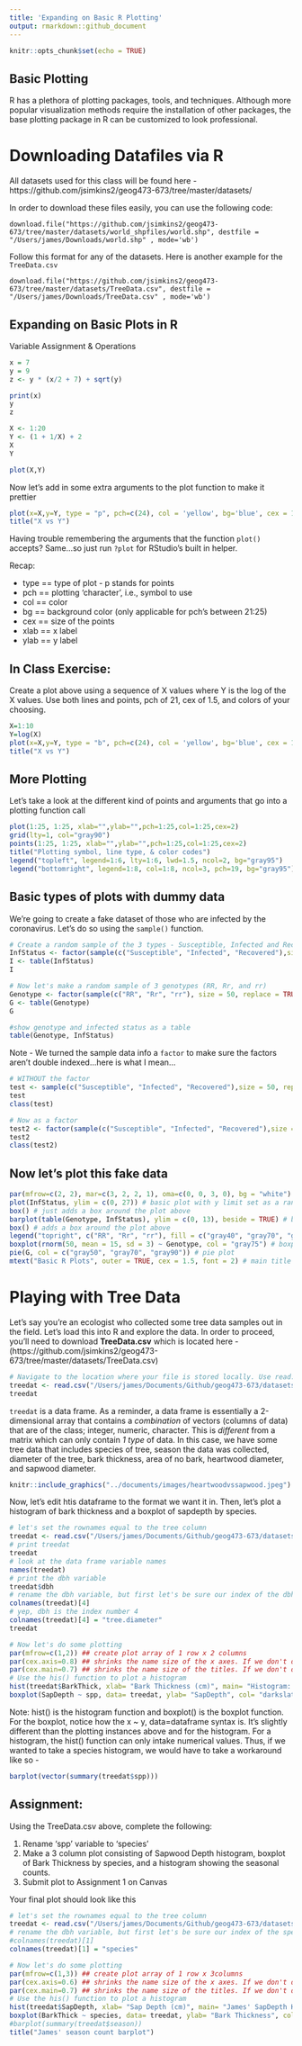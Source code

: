 ```yaml
---
title: 'Expanding on Basic R Plotting'
output: rmarkdown::github_document
---
```


```r
knitr::opts_chunk$set(echo = TRUE)
```

## Basic Plotting

R has a plethora of plotting packages, tools, and techniques. Although more popular visualization methods require the installation of other packages, the base plotting package in R can be customized to look professional. 


# Downloading Datafiles via R

All datasets used for this class will be found here - https://github.com/jsimkins2/geog473-673/tree/master/datasets/ 

In order to download these files easily, you can use the following code:

`download.file("https://github.com/jsimkins2/geog473-673/tree/master/datasets/world_shpfiles/world.shp", destfile = "/Users/james/Downloads/world.shp" , mode='wb')`

Follow this format for any of the datasets. Here is another example for the `TreeData.csv`

`download.file("https://github.com/jsimkins2/geog473-673/tree/master/datasets/TreeData.csv", destfile = "/Users/james/Downloads/TreeData.csv" , mode='wb')`


## Expanding on Basic Plots in R

Variable Assignment & Operations
```r
x = 7
y = 9
z <- y * (x/2 + 7) + sqrt(y)

print(x)
y
z

X <- 1:20
Y <- (1 + 1/X) + 2
X
Y

plot(X,Y)
```

Now let's add in some extra arguments to the plot function to make it prettier
```r
plot(x=X,y=Y, type = "p", pch=c(24), col = 'yellow', bg='blue', cex = 1.6, xlab = "X", ylab = "Y")
title("X vs Y")
```

Having trouble remembering the arguments that the function `plot()` accepts? Same...so just run `?plot` for RStudio's built in helper.

Recap:

* type == type of plot - p stands for points
* pch == plotting ‘character’, i.e., symbol to use
* col == color
* bg == background color (only applicable for pch's between 21:25)
* cex == size of the points
* xlab == x label
* ylab == y label 

## In Class Exercise: 
Create a plot above using a sequence of X values where Y is the log of the X values. Use both lines and points, pch of 21, cex of 1.5, and colors of your choosing. 
```r
X=1:10
Y=log(X)
plot(x=X,y=Y, type = "b", pch=c(24), col = 'yellow', bg='blue', cex = 1.6, xlab = "X", ylab = "Y")
title("X vs Y")
```

## More Plotting
Let's take a look at the different kind of points and arguments that go into a plotting function call
```r
plot(1:25, 1:25, xlab="",ylab="",pch=1:25,col=1:25,cex=2)
grid(lty=1, col="gray90")
points(1:25, 1:25, xlab="",ylab="",pch=1:25,col=1:25,cex=2)
title("Plotting symbol, line type, & color codes")
legend("topleft", legend=1:6, lty=1:6, lwd=1.5, ncol=2, bg="gray95")
legend("bottomright", legend=1:8, col=1:8, ncol=3, pch=19, bg="gray95")
```

## Basic types of plots with dummy data
We're going to create a fake dataset of those who are infected by the coronavirus. Let's do so using the `sample()` function.
```r
# Create a random sample of the 3 types - Susceptible, Infected and Recovered
InfStatus <- factor(sample(c("Susceptible", "Infected", "Recovered"),size = 50, replace = TRUE))
I <- table(InfStatus)
I

# Now let's make a random sample of 3 genotypes (RR, Rr, and rr)
Genotype <- factor(sample(c("RR", "Rr", "rr"), size = 50, replace = TRUE))
G <- table(Genotype)
G

#show genotype and infected status as a table 
table(Genotype, InfStatus)
```

Note - We turned the sample data info a `factor` to make sure the factors aren't double indexed...here is what I mean...
```r
# WITHOUT the factor
test <- sample(c("Susceptible", "Infected", "Recovered"),size = 50, replace = TRUE)
test
class(test)

# Now as a factor
test2 <- factor(sample(c("Susceptible", "Infected", "Recovered"),size = 50, replace = TRUE))
test2
class(test2)
```

## Now let's plot this fake data
```r
par(mfrow=c(2, 2), mar=c(3, 2, 2, 1), oma=c(0, 0, 3, 0), bg = "white") ## create plot array of 2 row x 2 columns
plot(InfStatus, ylim = c(0, 27)) # basic plot with y limit set as a range
box() # just adds a box around the plot above
barplot(table(Genotype, InfStatus), ylim = c(0, 13), beside = TRUE) # barplot
box() # adds a box around the plot above
legend("topright", c("RR", "Rr", "rr"), fill = c("gray40", "gray70", "gray90"), ncol = 1, cex = 0.75) # legend
boxplot(rnorm(50, mean = 15, sd = 3) ~ Genotype, col = "gray75") # boxplot
pie(G, col = c("gray50", "gray70", "gray90")) # pie plot
mtext("Basic R Plots", outer = TRUE, cex = 1.5, font = 2) # main title
```

# Playing with Tree Data
Let's say you're an ecologist who collected some tree data samples out in the field. Let's load this into R and explore the data. In order to proceed, you'll need to download **TreeData.csv** which is located here - (https://github.com/jsimkins2/geog473-673/tree/master/datasets/TreeData.csv)

```r
# Navigate to the location where your file is stored locally. Use read.csv() function to load the data
treedat <- read.csv("/Users/james/Documents/Github/geog473-673/datasets/TreeData.csv")
treedat
```

`treedat` is a data frame. As a reminder, a data frame is essentially a 2-dimensional array that contains a *combination* of vectors (columns of data) that are of the class; integer, numeric, character. This is *different* from a matrix which can only contain *1 type* of data. In this case, we have some tree data that includes species of tree, season the data was collected, diameter of the tree, bark thickness, area of no bark, heartwood diameter, and sapwood diameter.

```r
knitr::include_graphics("../documents/images/heartwoodvssapwood.jpeg")
```

Now, let's edit htis dataframe to the format we want it in. Then, let's plot a histogram of bark thickness and a boxplot of sapdepth by species. 
```r
# let's set the rownames equal to the tree column
treedat <- read.csv("/Users/james/Documents/Github/geog473-673/datasets/TreeData.csv",row.names='tree')
# print treedat
treedat
# look at the data frame variable names 
names(treedat)
# print the dbh variable
treedat$dbh
# rename the dbh variable, but first let's be sure our index of the dbh variable is correct
colnames(treedat)[4]
# yep, dbh is the index number 4 
colnames(treedat)[4] = "tree.diameter"
treedat

# Now let's do some plotting 
par(mfrow=c(1,2)) ## create plot array of 1 row x 2 columns
par(cex.axis=0.8) ## shrinks the name size of the x axes. If we don't do this, not all the names in the boxplot show up
par(cex.main=0.7) ## shrinks the name size of the titles. If we don't do this, the titles don't fit in the window
# Use the his() function to plot a histogram 
hist(treedat$BarkThick, xlab= "Bark Thickness (cm)", main= "Histogram: Bark Thickness", col= "gray50")
boxplot(SapDepth ~ spp, data= treedat, ylab= "SapDepth", col= "darkslateblue", main= "Boxplot: Sapwood Depth by Species")

```

Note: hist() is the histogram function and boxplot() is the boxplot function. For the boxplot, notice how the x ~ y, data=dataframe syntax is. It's slightly different than the plotting instances above and for the histogram. For a histogram, the hist() function can only intake numerical values. Thus, if we wanted to take a species histogram, we would have to take a workaround like so - 
```r
barplot(vector(summary(treedat$spp)))
```

## Assignment:
Using the TreeData.csv above, complete the following:

1. Rename 'spp' variable to 'species'
2. Make a 3 column plot consisting of Sapwood Depth histogram, boxplot of Bark Thickness by species, and a histogram showing the seasonal counts.
3. Submit plot to Assignment 1 on Canvas


Your final plot should look like this

```r
# let's set the rownames equal to the tree column
treedat <- read.csv("/Users/james/Documents/Github/geog473-673/datasets/TreeData.csv",row.names='tree')
# rename the dbh variable, but first let's be sure our index of the species variable is correct
#colnames(treedat)[1]
colnames(treedat)[1] = "species"

# Now let's do some plotting 
par(mfrow=c(1,3)) ## create plot array of 1 row x 3columns
par(cex.axis=0.6) ## shrinks the name size of the x axes. If we don't do this, not all the names in the boxplot show up
par(cex.main=0.7) ## shrinks the name size of the titles. If we don't do this, the titles don't fit in the window
# Use the his() function to plot a histogram 
hist(treedat$SapDepth, xlab= "Sap Depth (cm)", main= "James' SapDepth Hist", col= "gray50")
boxplot(BarkThick ~ species, data= treedat, ylab= "Bark Thickness", col= "darkslateblue", main= "James' BarkThickness boxplot")
#barplot(summary(treedat$season))
title("James' season count barplot")
```

